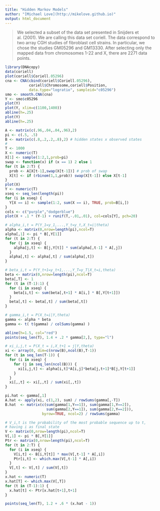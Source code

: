 ```yaml
---
title: "Hidden Markov Models"
author: "[Michael Love](http://mikelove.github.io)"
output: html_document
---
```


> We selected a subset of the data set presented in Snijders et
> al. (2001). We are calling this data set coriell. The data correspond
> to two array CGH studies of fibroblast cell strains. In particular, we
> chose the studies GM05296 and GM13330. After selecting only the mapped
> data from chromosomes 1-22 and X, there are 2271 data points. 

```r
library(DNAcopy)
data(coriell)
plot(coriell$Coriell.05296)
cna <- CNA(cbind(coriell$Coriell.05296),
           coriell$Chromosome,coriell$Position,
           data.type="logratio", sampleid="c05296")
smo <- smooth.CNA(cna)
Y <- smo$c05296
plot(Y)
plot(Y, xlim=c(1100,1400))
abline(h=.25)
plot(Y)
abline(h=.25)
```


```r
A <- matrix(c(.96,.04,.04,.96),2)
pi <- c(.5, .5)
B <- matrix(c(.8,.2,.2,.8),2) # hidden states x observed states
#
T <- 1000
X <- numeric(T)
X[1] <- sample(1:2,1,prob=pi)
swap <- function(x) if (x == 1) 2 else 1
for (t in 2:T) {
  prob <- A[X[t-1],swap(X[t-1])] # prob of swap
  X[t] <- if (rbinom(1,1,prob)) swap(X[t-1]) else X[t-1]
}
plot(X)
Y <- numeric(T)
xseq <- seq_len(length(pi))
for (i in xseq) {
  Y[X == i] <- sample(1:2, sum(X == i), TRUE, prob=B[i,])
}
cols <- c("purple","dodgerblue")
plot(X + .1 * (Y-1) + runif(T,-.01,.01), col=cols[Y], pch=20)

# alpha_i,t = P(Y_1=y_1,...,Y_t=y_t,X_t=i|theta)
alpha <- matrix(0,nrow=length(pi),ncol=T)
alpha[,1] <- pi * B[,Y[1]]
for (t in 2:T) {
  for (j in xseq) {
    alpha[j,t] <- B[j,Y[t]] * sum(alpha[,t-1] * A[,j])
  }
  alpha[,t] <- alpha[,t] / sum(alpha[,t])
}

# beta_i,t = P(Y_t+1=y_t+1,...,Y_T=y_T|X_t=i,theta)
beta <- matrix(0,nrow=length(pi),ncol=T)
beta[,T] <- 1
for (t in (T-1):1) {
  for (i in xseq) {
    beta[i,t] <- sum(beta[,t+1] * A[i,] * B[,Y[t+1]])
  }
  beta[,t] <- beta[,t] / sum(beta[,t])
}

# gamma_i,t = P(X_t=i|Y,theta)
gamma <- alpha * beta
gamma <- t( t(gamma) / colSums(gamma) )

abline(h=1.5, col="red")
points(seq_len(T), 1.4 + .2 * gamma[2,], type="l")

# xi_i,j,t = P(X_t = i,X_t+1 = j|Y,theta)
xi <- array(0, dim=c(nrow(B),ncol(B),T-1))
for (t in seq_len(T-1)) {
  for (i in xseq) {
    for (j in seq_len(ncol(B))) {
      xi[i,j,t] <- alpha[i,t]*A[i,j]*beta[j,t+1]*B[j,Y[t+1]]
    }
  }
  xi[,,t] <- xi[,,t] / sum(xi[,,t])
}

pi.hat <- gamma[,1]
A.hat <- apply(xi, c(1,2), sum) / rowSums(gamma[,-T])
B.hat  <- matrix(c(sum(gamma[1,Y==1]), sum(gamma[1,Y==2]),
                   sum(gamma[2,Y==1]), sum(gamma[2,Y==2])),
                 byrow=TRUE, ncol=2) / rowSums(gamma)

# V_i,t is the probability of the most probable sequence up to t,
# having i as final state
V <- matrix(0,nrow=length(pi),ncol=T)
V[,1] <- pi * B[,Y[1]]
Ptr <- matrix(0,nrow=length(pi),ncol=T)
for (t in 2:T) {
  for (i in xseq) {
    V[i,t] <- B[i,Y[t]] * max(V[,t-1] * A[,i])
    Ptr[i,t] <- which.max(V[,t-1] * A[,i])
  }
  V[,t] <- V[,t] / sum(V[,t])
}
x.hat <- numeric(T)
x.hat[T] <- which.max(V[,T])
for (t in (T-1):1) {
  x.hat[t] <- Ptr[x.hat[t+1],t+1]
}

points(seq_len(T), 1.2 + .6 * (x.hat - 1))
```
